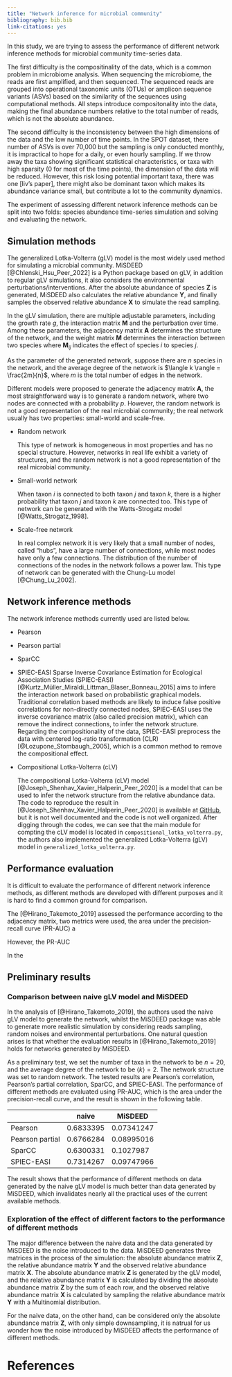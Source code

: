 ```yaml
---
title: "Network inference for microbial community"
bibliography: bib.bib
link-citations: yes
---
```


<!-- March 3rd, Introduction part -->
In this study, we are trying to assess the performance of different network inference methods for microbial community time-series data.

The first difficulty is the compositinality of the data, which is a common problem in microbiome analysis.
When sequencing the microbiome, the reads are first amplified, and then sequenced.
The sequenced reads are grouped into operational taxonomic units (OTUs) or amplicon sequence variants (ASVs) based on the similarity of the sequences using computational methods.
All steps introduce compositonality into the data, making the final abundance numbers relative to the total number of reads, which is not the absolute abundance.

The second difficulty is the inconsistency between the high dimensions of the data and the low number of time points.
In the SPOT dataset, there number of ASVs is over 70,000 but the sampling is only conducted monthly, it is impractical to hope for a daily, or even hourly sampling.
If we throw away the taxa showing significant statistical characteristics, or taxa with high sparsity (0 for most of the time points), the dimension of the data will be reduced.
However, this risk losing potential important taxa, there was one  [liv's paper], there might also be dominant taxon which makes its abundance variance small, but contribute a lot to the community dynamics.

The experiment of assessing different network inference methods can be split into two folds: species abundance time-series simulation and solving and evaluating the network.

## Simulation methods

The generalized Lotka-Volterra (gLV) model is the most widely used method for simulating a microbial community. MiSDEED [@Chlenski_Hsu_Peer_2022] is a Python package based on gLV, in addition to regular gLV simulations, it also considers the environmental perturbations/interventions.
After the absolute abundance of species $\textbf{Z}$ is generated, MiSDEED also calculates the relative abundance $\textbf{Y}$, and finally samples the observed relative abundance $\textbf{X}$ to simulate the read sampling.

In the gLV simulation, there are multiple adjustable parameters, including the growth rate $g$, the interaction matrix $\textbf{M}$ and the perturbation over time.
Among these parameters, the adjacency matrix $\textbf{A}$ determines the structure of the network, and the weight matrix $\textbf{M}$ determines the interaction between two species where $\textbf{M}_{ij}$ indicates the effect of species $i$ to species $j$.

As the parameter of the generated network, suppose there are $n$ species in the network, and the average degree of the network is $\langle k \rangle = \frac{2m}{n}$, where $m$ is the total number of edges in the network.

Different models were proposed to generate the adjacency matrix $\textbf{A}$, the most straightforward way is to generate a random network, where two nodes are connected with a probability $p$.
However, the random network is not a good representation of the real microbial community; the real network usually has two properties: small-world and scale-free.

- Random network

    This type of network is homogeneous in most properties and has no special structure.
    However, networks in real life exhibit a variety of structures, and the random network is not a good representation of the real microbial community.

- Small-world network

    When taxon $i$ is connected to both taxon $j$ and taxon $k$, there is a higher probability that taxon $j$ and taxon $k$ are connected too.
    This type of network can be generated with the Watts-Strogatz model [@Watts_Strogatz_1998].

- Scale-free network

    In real complex network it is very likely that a small number of nodes, called "hubs", have a large number of connections, while most nodes have only a few connections.
    The distribution of the number of connections of the nodes in the network follows a power law.
    This type of network can be generated with the Chung-Lu model [@Chung_Lu_2002].

## Network inference methods

The network inference methods currently used are listed below.

<!-- [to fill different methods]{style="color: red"} -->
- Pearson

- Pearson partial

- SparCC

- SPIEC-EASI
    Sparse Inverse Covariance Estimation for Ecological Association Studies (SPIEC-EASI) [@Kurtz_Müller_Miraldi_Littman_Blaser_Bonneau_2015] aims to infere the interaction network based on probabilistic graphical models.
    Traditional correlation based methods are likely to induce false positive correlations for non-directly connected nodes, SPIEC-EASI uses the inverse covariance matrix (also called precision matrix), which can remove the indirect connections, to infer the network structure.
    Regarding the compositionality of the data, SPIEC-EASI preprocess the data with centered log-ratio transformation (CLR) [@Lozupone_Stombaugh_2005], which is a common method to remove the compositional effect.

<!-- Feb 28 2023, added clv -->
- Compositional Lotka-Volterra (cLV)

    The compositional Lotka-Volterra (cLV) model [@Joseph_Shenhav_Xavier_Halperin_Peer_2020] is a model that can be used to infer the network structure from the relative abundance data.
    The code to reproduce the result in [@Joseph_Shenhav_Xavier_Halperin_Peer_2020] is available at [GitHub](https://github.com/tyjo/clv), but it is not well documented and the code is not well organized.
    After digging through the codes, we can see that the main module for compting the cLV model is located in `compositional_lotka_volterra.py`, the authors also implemented the generalized Lotka-Volterra (gLV) model in `generalized_lotka_volterra.py`.

<!-- March 1 2023, section about evaluation -->
## Performance evaluation

It is difficult to evaluate the performance of different network inference methods, as different methods are developed with different purposes and it is hard to find a common ground for comparison.

The [@Hirano_Takemoto_2019] assessed the performance according to the adjacency matrix, two metrics were used, the area under the precision-recall curve (PR-AUC) a

However, the PR-AUC

In the 
    

## Preliminary results

### Comparison between naive gLV model and MiSDEED

In the analysis of [@Hirano_Takemoto_2019], the authors used the naive gLV model to generate the network, whilst the MiSDEED package was able to generate more realistic simulation by considering reads sampling, random noises and environmental perturbations.
One natural question arises is that whether the evaluation results in [@Hirano_Takemoto_2019] holds for networks generated by MiSDEED.

As a preliminary test, we set the number of taxa in the network to be $n = 20$, and the average degree of the network to be $\langle k \rangle = 2$.
The network structure was set to random network.
The tested results are Pearson's correlation, Pearson's partial correlation, SparCC, and SPIEC-EASI.
The performance of different methods are evaluated using PR-AUC, which is the area under the precision-recall curve, and the result is shown in the following table.


|                 | naive     | MiSDEED    |
|-----------------|-----------|------------|
| Pearson         | 0.6833395 | 0.07341247 |
| Pearson partial | 0.6766284 | 0.08995016 |
| SparCC          | 0.6300331 | 0.1027987  |
| SPIEC-EASI      | 0.7314267 | 0.09747966 |

The result shows that the performance of different methods on data generated by the naive gLV model is much better than data generated by MiSDEED, which invalidates nearly all the practical uses of the current available methods.

### Exploration of the effect of different factors to the performance of different methods

The major difference between the naive data and the data generated by MiSDEED is the noise introduced to the data.
MiSDEED generates three matrices in the process of the simulation: the absolute abundance matrix $\textbf{Z}$, the relative abundance matrix $\textbf{Y}$ and the observed relative abundance matrix $\textbf{X}$.
The absolute abundance matrix $\textbf{Z}$ is generated by the gLV model, and the relative abundance matrix $\textbf{Y}$ is calculated by dividing the absolute abundance matrix $\textbf{Z}$ by the sum of each row, and the observed relative abundance matrix $\textbf{X}$ is calculated by sampling the relative abundance matrix $\textbf{Y}$ with a Multinomial distribution.

For the naive data, on the other hand, can be considered only the absolute abundance matrix $\textbf{Z}$, with only simple downsampling, it is natrual for us wonder how the noise introduced by MiSDEED affects the performance of different methods.



# References